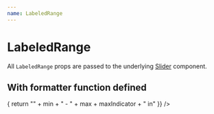 ```yaml
---
name: LabeledRange
---
```



# LabeledRange

All `LabeledRange` props are passed to the underlying [Slider](#/docs-slider) component.

<Playground>
  <LabeledRange
    min={1}
    max={100}
    step={1}
    defaultValue={[1, 100]}
    disabled={false}
    label="Height"
  />
</Playground>

## With formatter function defined

<Playground>
  <LabeledRange
    min={1}
    max={100}
    step={1}
    defaultValue={[1, 100]}
    disabled={false}
    label="Height"
    formatter={(min, max, maxIndicator) => {
      return "" + min + " - " + max + maxIndicator + " in" 
    }}
  />
</Playground>